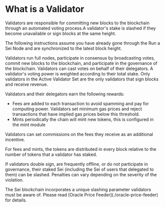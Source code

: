 
# What is a Validator
Validators are responsible for committing new blocks to the blockchain through an automated voting process.A validator's stake is slashed if they become unavailable or sign blocks at the same height.

The following instructions assume you have already gone through the Run a Sei Node and are synchronized to the latest block height.

Validators run full nodes, participate in consensus by broadcasting votes, commit new blocks to the blockchain, and participate in the governance of the blockchain. Validators can cast votes on behalf of their delegators. A validator's voting power is weighted according to their total stake. Only validators in the Active Validator Set are the only validators that sign blocks and receive revenue.

Validators and their delegators earn the following rewards:

- Fees are added to each transaction to avoid spamming and pay for computing power. Validators set minimum gas prices and reject transactions that have implied gas prices below this threshold.
- Mints periodically the chain will mint new tokens, this is configured in the mint module

Validators can set commissions on the fees they receive as an additional incentive.

For fees and mints, the tokens are distributed in every block relative to the number of tokens that a validator has staked.

If validators double sign, are frequently offline, or do not participate in governance, their staked Sei (including the Sei of users that delegated to them) can be slashed. Penalties can vary depending on the severity of the violation.

<Callout emoji="⚠️">
The Sei blockchain incorporates a unique slashing parameter validators must be aware of. Please read [Oracle Price Feeder](./oracle-price-feeder) for details.
</Callout>

